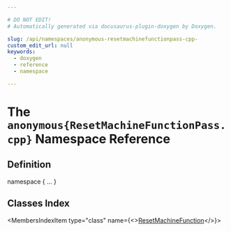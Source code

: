 ```yaml
---

# DO NOT EDIT!
# Automatically generated via docusaurus-plugin-doxygen by Doxygen.

slug: /api/namespaces/anonymous-resetmachinefunctionpass-cpp-
custom_edit_url: null
keywords:
  - doxygen
  - reference
  - namespace

---
```





# The `anonymous{ResetMachineFunctionPass.cpp}` Namespace Reference

<DoxygenPage pluginConfig={pluginConfig}>



## Definition

<CodeBlock>namespace &#123; ... &#125;</CodeBlock>

## Classes Index

<MembersIndex>

<MembersIndexItem
  type="class"
  name={<><a href="/docs/api/classes/anonymous-namespace-resetmachinefunctionpass-cpp-/resetmachinefunction">ResetMachineFunction</a></>}>
</MembersIndexItem>

</MembersIndex>


</DoxygenPage>
